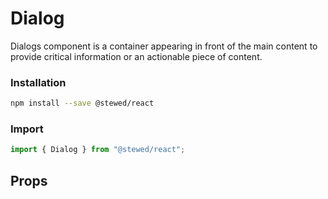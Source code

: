
# Dialog

Dialogs component is a container appearing in front of the main content to provide critical information or an actionable piece of content.

### Installation

```bash
npm install --save @stewed/react
```

### Import

```js
import { Dialog } from "@stewed/react";
```

<Meta of={DialogStories} />

<Stories />

## Props

<ArgTypes of={DialogStories} />
